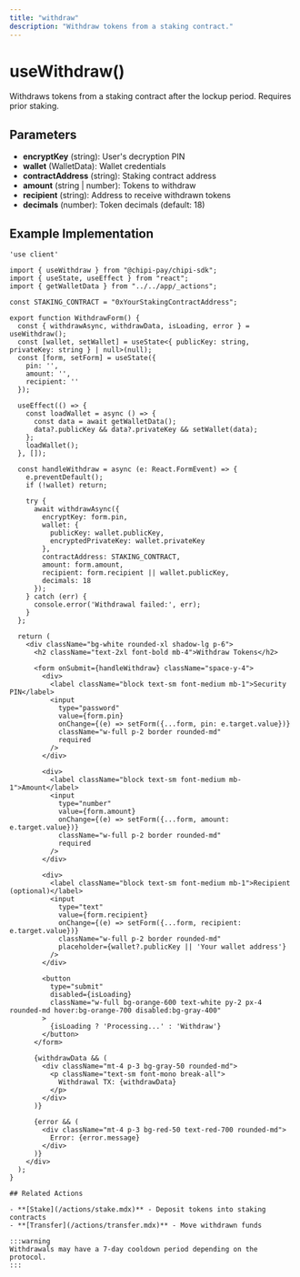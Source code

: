 ```yaml
---
title: "withdraw"
description: "Withdraw tokens from a staking contract."
---
```


# useWithdraw()

Withdraws tokens from a staking contract after the lockup period. Requires prior staking.

## Parameters

- **encryptKey** (string): User's decryption PIN
- **wallet** (WalletData): Wallet credentials
- **contractAddress** (string): Staking contract address
- **amount** (string | number): Tokens to withdraw
- **recipient** (string): Address to receive withdrawn tokens
- **decimals** (number): Token decimals (default: 18)

## Example Implementation

```tsx
'use client'

import { useWithdraw } from "@chipi-pay/chipi-sdk";
import { useState, useEffect } from "react";
import { getWalletData } from "../../app/_actions";

const STAKING_CONTRACT = "0xYourStakingContractAddress";

export function WithdrawForm() {
  const { withdrawAsync, withdrawData, isLoading, error } = useWithdraw();
  const [wallet, setWallet] = useState<{ publicKey: string, privateKey: string } | null>(null);
  const [form, setForm] = useState({
    pin: '',
    amount: '',
    recipient: ''
  });

  useEffect(() => {
    const loadWallet = async () => {
      const data = await getWalletData();
      data?.publicKey && data?.privateKey && setWallet(data);
    };
    loadWallet();
  }, []);

  const handleWithdraw = async (e: React.FormEvent) => {
    e.preventDefault();
    if (!wallet) return;

    try {
      await withdrawAsync({
        encryptKey: form.pin,
        wallet: {
          publicKey: wallet.publicKey,
          encryptedPrivateKey: wallet.privateKey
        },
        contractAddress: STAKING_CONTRACT,
        amount: form.amount,
        recipient: form.recipient || wallet.publicKey,
        decimals: 18
      });
    } catch (err) {
      console.error('Withdrawal failed:', err);
    }
  };

  return (
    <div className="bg-white rounded-xl shadow-lg p-6">
      <h2 className="text-2xl font-bold mb-4">Withdraw Tokens</h2>
      
      <form onSubmit={handleWithdraw} className="space-y-4">
        <div>
          <label className="block text-sm font-medium mb-1">Security PIN</label>
          <input
            type="password"
            value={form.pin}
            onChange={(e) => setForm({...form, pin: e.target.value})}
            className="w-full p-2 border rounded-md"
            required
          />
        </div>

        <div>
          <label className="block text-sm font-medium mb-1">Amount</label>
          <input
            type="number"
            value={form.amount}
            onChange={(e) => setForm({...form, amount: e.target.value})}
            className="w-full p-2 border rounded-md"
            required
          />
        </div>

        <div>
          <label className="block text-sm font-medium mb-1">Recipient (optional)</label>
          <input
            type="text"
            value={form.recipient}
            onChange={(e) => setForm({...form, recipient: e.target.value})}
            className="w-full p-2 border rounded-md"
            placeholder={wallet?.publicKey || 'Your wallet address'}
          />
        </div>

        <button 
          type="submit" 
          disabled={isLoading}
          className="w-full bg-orange-600 text-white py-2 px-4 rounded-md hover:bg-orange-700 disabled:bg-gray-400"
        >
          {isLoading ? 'Processing...' : 'Withdraw'}
        </button>
      </form>

      {withdrawData && (
        <div className="mt-4 p-3 bg-gray-50 rounded-md">
          <p className="text-sm font-mono break-all">
            Withdrawal TX: {withdrawData}
          </p>
        </div>
      )}

      {error && (
        <div className="mt-4 p-3 bg-red-50 text-red-700 rounded-md">
          Error: {error.message}
        </div>
      )}
    </div>
  );
}

## Related Actions

- **[Stake](/actions/stake.mdx)** - Deposit tokens into staking contracts
- **[Transfer](/actions/transfer.mdx)** - Move withdrawn funds

:::warning
Withdrawals may have a 7-day cooldown period depending on the protocol.
:::
